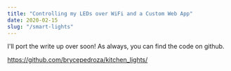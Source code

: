 ```yaml
---
title: "Controlling my LEDs over WiFi and a Custom Web App"
date: 2020-02-15
slug: "/smart-lights"
---
```


I'll port the write up over soon!
As always, you can find the code on github.

https://github.com/brycepedroza/kitchen_lights/